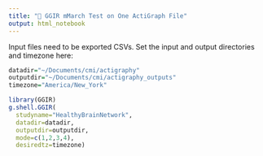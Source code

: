 ```yaml
---
title: "🔬 GGIR mMarch Test on One ActiGraph File"
output: html_notebook
---
```

Input files need to be exported CSVs.
Set the input and output directories and timezone here:
```r
datadir="~/Documents/cmi/actigraphy"
outputdir="~/Documents/cmi/actigraphy_outputs"
timezone="America/New_York"
```



```r
library(GGIR)
g.shell.GGIR(
  studyname="HealthyBrainNetwork",
  datadir=datadir,
  outputdir=outputdir,
  mode=c(1,2,3,4),
  desiredtz=timezone)
```

